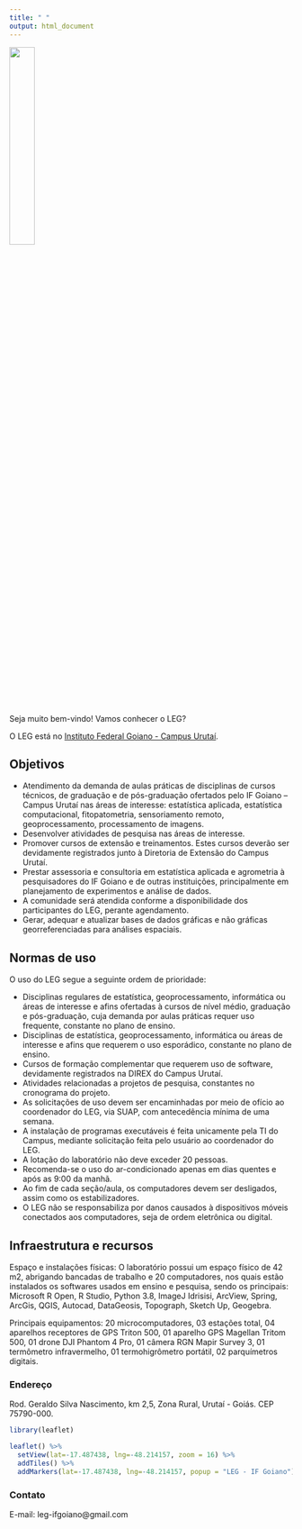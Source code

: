 ```yaml
---
title: " "
output: html_document
---
```


<img src="imagens/LEG_logo.png" width="30%" height="30%" style="vertical-align:middle" />

Seja muito bem-vindo! Vamos conhecer o LEG?

O LEG está no [Instituto Federal Goiano - Campus Urutaí](https://www.ifgoiano.edu.br/urutai).

## Objetivos

- Atendimento da demanda de aulas práticas de disciplinas de cursos técnicos, de graduação e de pós-graduação ofertados pelo IF Goiano – Campus Urutaí nas áreas de interesse: estatística aplicada, estatística computacional, fitopatometria, sensoriamento remoto, geoprocessamento, processamento de imagens.
- Desenvolver atividades de pesquisa nas áreas de interesse.
- Promover cursos de extensão e treinamentos. Estes cursos deverão ser devidamente registrados junto à Diretoria de Extensão do Campus Urutaí.
- Prestar assessoria e consultoria em estatística aplicada e agrometria à pesquisadores do IF Goiano e de outras instituições, principalmente em planejamento de experimentos e análise de dados.
- A comunidade será atendida conforme a disponibilidade dos participantes do LEG, perante agendamento.
- Gerar, adequar e atualizar bases de dados gráficas e não gráficas georreferenciadas para análises espaciais. 

## Normas de uso

O uso do LEG segue a seguinte ordem de prioridade:

- Disciplinas regulares de estatística, geoprocessamento, informática ou áreas de interesse e afins ofertadas à cursos de nível médio, graduação e pós-graduação, cuja demanda por aulas práticas requer uso frequente, constante no plano de ensino.
- Disciplinas de estatística, geoprocessamento, informática ou áreas de interesse e afins que requerem o uso esporádico, constante no plano de ensino.
- Cursos de formação complementar que requerem uso de software, devidamente registrados na DIREX do Campus Urutaí.
- Atividades relacionadas a projetos de pesquisa, constantes no cronograma do projeto.
- As solicitações de uso devem ser encaminhadas por meio de ofício ao coordenador do LEG, via SUAP, com antecedência mínima de uma semana.
- A instalação de programas executáveis é feita unicamente pela TI do Campus, mediante solicitação feita pelo usuário ao coordenador do LEG.
- A lotação do laboratório não deve exceder 20 pessoas.
- Recomenda-se o uso do ar-condicionado apenas em dias quentes e após as 9:00 da manhã.
- Ao fim de cada seção/aula, os computadores devem ser desligados, assim como os estabilizadores.
- O LEG não se responsabiliza por danos causados à dispositivos móveis conectados aos computadores, seja de ordem eletrônica ou digital.

## Infraestrutura e recursos

Espaço e instalações físicas: O laboratório possui um espaço físico de 42 m2, abrigando bancadas de trabalho e 20 computadores, nos quais estão instalados os softwares usados em ensino e pesquisa, sendo os principais: Microsoft R Open, R Studio, Python 3.8, ImageJ Idrisisi, ArcView, Spring, ArcGis, QGIS, Autocad, DataGeosis, Topograph, Sketch Up, Geogebra.

Principais equipamentos: 20 microcomputadores, 03 estações total, 04 aparelhos receptores de GPS Triton 500, 01 aparelho GPS Magellan Tritom 500, 01 drone DJI Phantom 4 Pro, 01 câmera RGN Mapir Survey 3, 01 termômetro infravermelho, 01 termohigrômetro portátil, 02 parquímetros digitais.

### Endereço

Rod. Geraldo Silva Nascimento, km 2,5, Zona Rural, Urutaí - Goiás. CEP 75790-000.

```r
library(leaflet)
```

```r
leaflet() %>%
  setView(lat=-17.487438, lng=-48.214157, zoom = 16) %>%
  addTiles() %>%
  addMarkers(lat=-17.487438, lng=-48.214157, popup = "LEG - IF Goiano")
```

### Contato

E-mail: leg-ifgoiano@gmail.com
